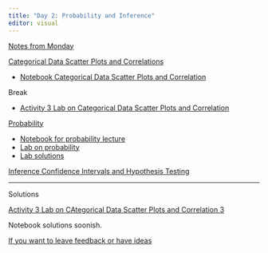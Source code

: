 ```yaml
---
title: "Day 2: Probability and Inference"
editor: visual
---
```


[Notes from Monday](./Notes-From-Monday.html)

[Categorical Data Scatter Plots and Correlations](../Day_1/Activity_3_Categorical_Vars/SLIDES_Day1-Categorial-Data_Correlation.pdf){target="_blank"}

<!-- ::: download_btn -->

<!-- ```{r} -->

<!-- #| echo: false -->

<!-- library(downloadthis) -->

<!-- download_link( -->

<!--   link = "https://github.com/HCC-R-Workshop/R-workshop-website/blob/main/Day_1/Activity_3_Categorical_Vars/Notebook_WSDay1_Categorical_Data_ScatterPlots_Correlation.Rmd", -->

<!--   button_label = "Download Categorical Rmd", -->

<!--   button_type = c("success"), -->

<!--   has_icon = TRUE, -->

<!--   icon = "fa fa-save", -->

<!--   self_contained = FALSE -->

<!-- ) -->

<!-- ``` -->

<!-- ::: -->

-   [Notebook Categorical Data Scatter Plots and Correlation](https://drive.google.com/uc?export=download&id=1UDrEYbRr_gSGkxLTPQaNlajx9J1bRAVL)

Break

-   [Activity 3 Lab on Categorical Data Scatter Plots and Correlation](https://drive.google.com/uc?export=download&id=15WwJxqTw7vHn4wNWaeeCge4d6jhRONan)

[Probability](./SLIDES_Day2-Probabilty_CLT.pdf){target="_blank"}

-   [Notebook for probability lecture](https://drive.google.com/uc?export=download&id=13CEuFxcaWfWwbVDfPoLnZtOqxZ61YqPZ)
-   [Lab on probability](https://drive.google.com/uc?export=download&id=1qiw-mVqe3QmN_risn7PX0kJ57hfHO8Hd)
-   [Lab solutions](https://drive.google.com/uc?export=download&id=1yC1efD8KhhnozgsrD5ZgemsKt9dUIF4t)


[Inference Confidence Intervals and Hypothesis Testing](./CI-and-hypothesis-testing.html)

------------------------------------------------------------------------

Solutions

[Activity 3 Lab on CAtegorical Data Scatter Plots and Correlation 3](../Day_1/Activity_3_Categorical_Vars/LAB_WSDay1_SOLUTIONS_Categorical-Data_Scatterplots_Correlation.pdf)

Notebook solutions soonish.

[If you want to leave feedback or have ideas](https://docs.google.com/document/d/1YnoZr6WPz0dvW3B-PQ_dDob-ieUepgFqYbG8FOzJuFc/edit?usp=sharing)
